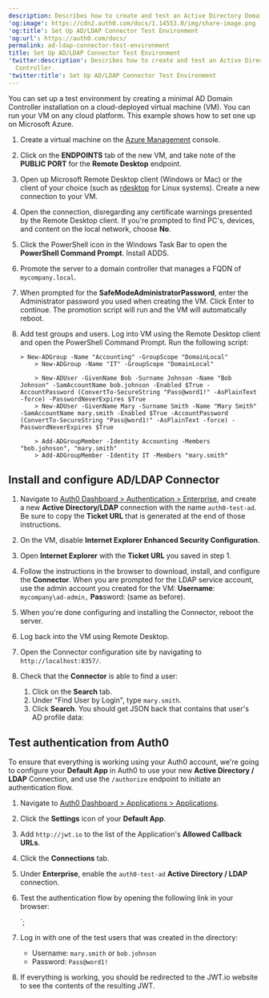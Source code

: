 ```yaml
---
description: Describes how to create and test an Active Directory Domain Controller.
'og:image': https://cdn2.auth0.com/docs/1.14553.0/img/share-image.png
'og:title': Set Up AD/LDAP Connector Test Environment
'og:url': https://auth0.com/docs/
permalink: ad-ldap-connector-test-environment
title: Set Up AD/LDAP Connector Test Environment
'twitter:description': Describes how to create and test an Active Directory Domain
  Controller.
'twitter:title': Set Up AD/LDAP Connector Test Environment
---
```


You can set up a test environment by creating a minimal AD Domain Controller installation on a cloud-deployed virtual machine (VM). You can run your VM on any cloud platform. This example shows how to set one up on Microsoft Azure.

1. Create a virtual machine on the [Azure Management](https://azure.microsoft.com/en-us/features/azure-portal/) console.
2. Click on the **ENDPOINTS** tab of the new VM, and take note of the **PUBLIC PORT** for the **Remote Desktop** endpoint.
3. Open up Microsoft Remote Desktop client (Windows or Mac) or the client of your choice (such as [rdesktop](http://www.rdesktop.org/) for Linux systems). Create a new connection to your VM.
4. Open the connection, disregarding any certificate warnings presented by the Remote Desktop client. If you're prompted to find PC's, devices, and content on the local network, choose **No**.
5. Click the PowerShell icon in the Windows Task Bar to open the **PowerShell Command Prompt**. Install ADDS.
6. Promote the server to a domain controller that manages a FQDN of `mycompany.local`.
7. When prompted for the **SafeModeAdministratorPassword**, enter the Administrator password you used when creating the VM. Click Enter to continue. The promotion script will run and the VM will automatically reboot.
8. Add test groups and users. Log into VM using the Remote Desktop client and open the PowerShell Command Prompt. Run the following script:

   ```text lines
   > New-ADGroup -Name "Accounting" -GroupScope "DomainLocal"
       > New-ADGroup -Name "IT" -GroupScope "DomainLocal"
       
       > New-ADUser -GivenName Bob -Surname Johnson -Name "Bob Johnson" -SamAccountName bob.johnson -Enabled $True -AccountPassword (ConvertTo-SecureString "Pass@word1!" -AsPlainText -force) -PasswordNeverExpires $True
       > New-ADUser -GivenName Mary -Surname Smith -Name "Mary Smith" -SamAccountName mary.smith -Enabled $True -AccountPassword (ConvertTo-SecureString "Pass@word1!" -AsPlainText -force) -PasswordNeverExpires $True
       
       > Add-ADGroupMember -Identity Accounting -Members "bob.johnson", "mary.smith"
       > Add-ADGroupMember -Identity IT -Members "mary.smith"
   ```


   

   

## Install and configure AD/LDAP Connector

1. Navigate to [Auth0 Dashboard > Authentication > Enterprise](https://manage.auth0.com/#/connections/enterprise), and create a new **Active Directory/LDAP** connection with the name `auth0-test-ad`. Be sure to copy the **Ticket URL** that is generated at the end of those instructions.
2. On the VM, disable **Internet Explorer Enhanced Security Configuration**.
3. Open **Internet Explorer** with the **Ticket URL** you saved in step 1.
4. Follow the instructions in the browser to download, install, and configure the **Connector**. When you are prompted for the LDAP service account, use the admin account you created for the VM: **Username**: `mycompany\ad-admin,` **Pas**sword: (same as before).
5. When you're done configuring and installing the Connector, reboot the server.
6. Log back into the VM using Remote Desktop.
7. Open the Connector configuration site by navigating to `http://localhost:8357/`.
8. Check that the **Connector** is able to find a user:

   1. Click on the **Search** tab.
   2. Under "Find User by Login", type `mary.smith`.
   3. Click **Search**. You should get JSON back that contains that user's AD profile data:

## Test authentication from Auth0

To ensure that everything is working using your Auth0 account, we're going to configure your **Default App** in Auth0 to use your new **Active Directory / LDAP** Connection, and use the `/authorize` endpoint to initiate an authentication flow.

1. Navigate to [Auth0 Dashboard > Applications > Applications](https://manage.auth0.com/#/applications).
2. Click the **Settings** icon of your **Default App**.
3. Add `http://jwt.io` to the list of the Application's **Allowed Callback URLs**.
4. Click the **Connections** tab.
5. Under **Enterprise**, enable the `auth0-test-ad` **Active Directory / LDAP** connection.
6. Test the authentication flow by opening the following link in your browser:

   `;

<AuthCodeBlock children={codeExample} language="http" />


   

   
7. Log in with one of the test users that was created in the directory:

   * Username: `mary.smith` or `bob.johnson`
   * Password: `Pass@word1!`
8. If everything is working, you should be redirected to the JWT.io website to see the contents of the resulting JWT.